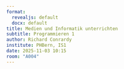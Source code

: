 ```yaml
---
format: 
  revealjs: default
  docx: default
title: Medien und Informatik unterrichten
subtitle: Programmieren 1
author: Richard Conrardy
institute: PHBern, IS1
date: 2025-11-03 10:15
room: "A004"
---
```

